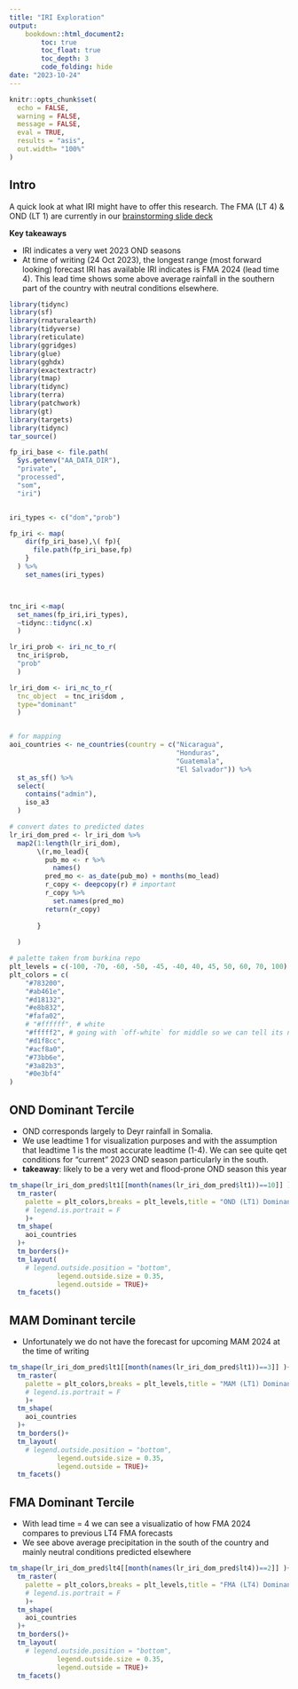```yaml
---
title: "IRI Exploration"
output: 
    bookdown::html_document2:
        toc: true
        toc_float: true
        toc_depth: 3
        code_folding: hide
date: "2023-10-24"
---
```


```r
knitr::opts_chunk$set(
  echo = FALSE,
  warning = FALSE,
  message = FALSE, 
  eval = TRUE,
  results = "asis",
  out.width= "100%"
)
```

## Intro

A quick look at what IRI might have to offer this research. The FMA (LT 4) & OND (LT 1) are currently in our [brainstorming slide deck](https://docs.google.com/presentation/d/1LuMEILKzSp8Ujp355fItPXC1skFoOalAIhPpJPHWglc/edit#slide=id.g2456d9f415a_0_102)

**Key takeaways**

- IRI indicates a very wet 2023 OND seasons
- At time of writing (24 Oct 2023), the longest range (most forward looking) forecast IRI has available IRI indicates is FMA 2024 (lead time 4). This lead time shows some above average rainfall in the southern part of the country with neutral conditions elsewhere.

```r
library(tidync)
library(sf)
library(rnaturalearth)
library(tidyverse)
library(reticulate)
library(ggridges)
library(glue)
library(gghdx)
library(exactextractr)
library(tmap)
library(tidync)
library(terra)
library(patchwork)
library(gt)
library(targets)
library(tidync)
tar_source()

fp_iri_base <- file.path(
  Sys.getenv("AA_DATA_DIR"),
  "private",
  "processed",
  "som",
  "iri")


iri_types <- c("dom","prob")

fp_iri <- map(
    dir(fp_iri_base),\( fp){
      file.path(fp_iri_base,fp)
    }
  ) %>% 
    set_names(iri_types)



tnc_iri <-map(
  set_names(fp_iri,iri_types),
  ~tidync::tidync(.x)
  )

lr_iri_prob <- iri_nc_to_r(
  tnc_iri$prob,
  "prob"
  )

lr_iri_dom <- iri_nc_to_r(
  tnc_object  = tnc_iri$dom ,
  type="dominant"
  )


# for mapping
aoi_countries <- ne_countries(country = c("Nicaragua",
                                          "Honduras",
                                          "Guatemala",
                                          "El Salvador")) %>% 
  st_as_sf() %>% 
  select(
    contains("admin"),
    iso_a3
  )

```



```r
# convert dates to predicted dates
lr_iri_dom_pred <- lr_iri_dom %>% 
  map2(1:length(lr_iri_dom),
       \(r,mo_lead){
         pub_mo <- r %>% 
           names()
         pred_mo <- as_date(pub_mo) + months(mo_lead)
         r_copy <- deepcopy(r) # important
         r_copy %>% 
           set.names(pred_mo)
         return(r_copy)
         
       }
    
  )
```


```r
# palette taken from burkina repo
plt_levels = c(-100, -70, -60, -50, -45, -40, 40, 45, 50, 60, 70, 100)
plt_colors = c(
    "#783200",
    "#ab461e",
    "#d18132",
    "#e8b832",
    "#fafa02",
    # "#ffffff", # white
    "#fffff2", # going with `off-white` for middle so we can tell its not missing pixels
    "#d1f8cc",
    "#acf8a0",
    "#73bb6e",
    "#3a82b3",
    "#0e3bf4"
)
```

## OND Dominant Tercile

- OND corresponds largely  to Deyr rainfall in Somalia. 
- We use leadtime 1 for visualization purposes and with the assumption that leadtime 1 is the most accurate leadtime (1-4). We can see quite qet conditions for "current" 2023 OND season particularly in the south. 
- **takeaway**: likely to be a very wet and flood-prone OND season this year

```r
tm_shape(lr_iri_dom_pred$lt1[[month(names(lr_iri_dom_pred$lt1))==10]] )+
  tm_raster(
    palette = plt_colors,breaks = plt_levels,title = "OND (LT1) Dominant Tercile\nPast 6 years"
    # legend.is.portrait = F
    )+
  tm_shape(
    aoi_countries
  )+
  tm_borders()+
  tm_layout(
    # legend.outside.position = "bottom",
            legend.outside.size = 0.35,
            legend.outside = TRUE)+
  tm_facets()
```


## MAM Dominant tercile

- Unfortunately we do not have the forecast for upcoming MAM 2024 at the time of writing

```r
tm_shape(lr_iri_dom_pred$lt1[[month(names(lr_iri_dom_pred$lt1))==3]] )+
  tm_raster(
    palette = plt_colors,breaks = plt_levels,title = "MAM (LT1) Dominant Tercile\nPast 6 years"
    # legend.is.portrait = F
    )+
  tm_shape(
    aoi_countries
  )+
  tm_borders()+
  tm_layout(
    # legend.outside.position = "bottom",
            legend.outside.size = 0.35,
            legend.outside = TRUE)+
  tm_facets()
```

## FMA Dominant Tercile

- With lead time = 4 we can see a visualizatio of how FMA 2024 compares to previous LT4 FMA forecasts
- We see above average precipitation in the south of the country and mainly neutral conditions predicted elsewhere
```r
tm_shape(lr_iri_dom_pred$lt4[[month(names(lr_iri_dom_pred$lt4))==2]] )+
  tm_raster(
    palette = plt_colors,breaks = plt_levels,title = "FMA (LT4) Dominant Tercile\nPast 6 years & 2024"
    # legend.is.portrait = F
    )+
  tm_shape(
    aoi_countries
  )+
  tm_borders()+
  tm_layout(
    # legend.outside.position = "bottom",
            legend.outside.size = 0.35,
            legend.outside = TRUE)+
  tm_facets()
```



